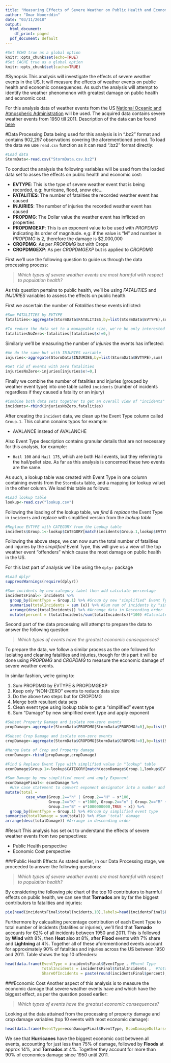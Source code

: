```yaml
---
title: "Measuring Effects of Severe Weather on Public Health and Economic Cost"
author: "Omar Nooerddin"
date: "03/11/2018"
output:
  html_document:
    df_print: paged
  pdf_document: default
---
```

```r
#Set ECHO true as a global option
knitr::opts_chunk$set(echo=TRUE)
#Set CACHE true as a global option
knitr::opts_chunk$set(cache=TRUE)
```

#Synopsis
This analysis will investigate the effects of severe weather events in the US. It will measure the effects of weather events on public health and economic consequences. As such the analysis will attempt to identify the weather phenomenon with greatest damage on public health and economic cost.

For this analysis data of weather events from the US [National Oceanic and Atmospheric Administration][1] will be used. The acquired data contains severe weather events from 1950 till 2011. Description of the data can be found [here][2]

#Data Processing
Data being used for this analysis is in ".bz2" format and contains 902,297 observations covering the aforementioned period. To load the data we use `read.csv` function as it can read ".bz2" format directly:
```r
#Load data
StormData<-read.csv("StormData.csv.bz2")
```

To conduct the analysis the following variables will be used from the loaded data set to asses the effects on public health and economic cost:

* **EVTYPE**: This is the type of severe weather event that is being recorded, e.g: hurricane, flood, snow etc...
* **FATALITIES**: The number of fatalities the recorded weather event has caused
* **INJURIES**: The number of injuries the recorded weather event has caused
* **PROPDMG**: The Dollar value the weather event has inflicted on properties
* **PROPDMGEXP**: This is an exponent value to be used with *PROPDMG* indicating its order of magnitude. e,g: if the value is "M" and number in *PROPDMG* is 2, therefore the damage is $2,000,000
* **CROPDMG**: As per *PROPDMG* but with Crops
* **CROPDMGEXP**: As per *CROPDMGEXP* but is applied to *CROPDMG*

First we'll use the following question to guide us through the data processing process:

>*Which types of severe weather events are most harmful with respect to population health?*

As this question pertains to public health, we'll be using *FATALITIES* and *INJURIES* variables to assess the effects on public health. 

First we ascertain the number of *Fatalities* these events inflicted:
```r
#Sum FATALITIES by EVTYPE
fatalities<-aggregate(StormData$FATALITIES,by=list(StormData$EVTYPE),sum)

#To reduce the data set to a manageable size, we're be only interested in "NON-ZERO" events, therefore will subset to non-zero values
fatalitiesNoZero<-fatalities[fatalities$x!=0,]
```

Similarly we'll be measuring the number of *Injuries* the events has inflected:
```r
#We do the same but with INJURIES variable
injuries<-aggregate(StormData$INJURIES,by=list(StormData$EVTYPE),sum)

#Get rid of events with zero fatalities
injuriesNoZero<-injuries[injuries$x!=0,]
```

Finally we combine the number of fatalities and injuries (grouped by weather event type) into one table called `incidents` (number of incidents regardless if they caused a fatality or an injury)

```r
#Combine both data sets together to get an overall view of "incidents"
incidents<-rbind(injuriesNoZero,fatalities)
```

After creating the `incident` data, we clean up the Event Type column called `Group.1`. This column conains typos for example:

* AVALANCE instead of AVALANCHE

Also Event Type description contains granular details that are not necessary for this analysis, for example:

* `Hail 100` and `Hail 175`, which are both Hail events, but they referring to the hail/pellet size. As far as this analysis is concerned these two events are the same.

As such, a lookup table was created with Event Type in one column containing events from the `StormData` table, and a mapping (or lookup value) in the other column. We load this table as follows:
```r
#Load lookup table
lookup<-read.csv("lookup.csv")
```

Following the loading of the lookup table, we *find & replace* the Event Type in `incidents` and replace with simplified version from the *lookup table*

```r
#Replace EVTYPE with CATEGORY from the Lookup table
incidents$Group.1<-lookup$CATEGORY[match(incidents$Group.1,lookup$EVTYPE)]
```

Following the above steps, we can now sum the total number of fatalities and injuries by the *simplified* Event Type, this will give us a view of the top weather event "offenders" which cause the most damage on public health in the US.

For this last part of analysis we'll be using the `dplyr` package
```r
#Load dplyr
suppressWarnings(require(dplyr))

#Sum incidents by new category label then add calculate percentage
incidentsFinal<- incidents %>% 
  group_by(EventType = Group.1) %>% #Group by new "simplified" Event Type
  summarise(totalIncidents = sum (x)) %>% #Sum num of incidents by "simplified" Event Type
  arrange(desc(totalIncidents)) %>% #Arrange data in Descending order
  mutate(percent = (totalIncidents/sum(totalIncidents))*100) #Calculate percentage for each Event Type
```

Second part of the data processing will attempt to prepare the data to answer the following question:

>*Which types of events have the greatest economic consequences?*

To prepare the data, we follow a similar process as the one followed for isolating and cleaning fatalities and injuries, though for this part it will be done using *PROPDMG* and *CROPDMG* to measure the economic damage of severe weather events.

In similar fashion, we're going to:

1. Sum PROPDMG by EVTYPE & PROPDMGEXP
2. Keep only "NON-ZERO" events to reduce data size
3. Do the above two steps but for CROPDMG
4. Merge both resultant data sets
5. Clean event type using lookup table to get a "simplified" event type
6. Sum "Damage" by new simplified event type and apply exponent

```r
#Subset Property Damage and isolate non-zero events
propDamage<-aggregate(StormData$PROPDMG[StormData$PROPDMG!=0],by=list(StormData$EVTYPE[StormData$PROPDMG!=0],StormData$PROPDMGEXP[StormData$PROPDMG!=0]),sum)

#Subset Crop Damage and isolate non-zero events
cropDamage<-aggregate(StormData$CROPDMG[StormData$CROPDMG!=0],by=list(StormData$EVTYPE[StormData$CROPDMG!=0],StormData$PROPDMGEXP[StormData$CROPDMG!=0]),sum)

#Merge Data of Crop and Property damage
econDamage<-rbind(propDamage,cropDamage)

#Find & Replace Event Type with simplified value in "lookup" table
econDamage$Group.1<-lookup$CATEGORY[match(econDamage$Group.1,lookup$EVTYPE)]

#Sum Damage by new simplified event and apply Exponent
econDamageFinal<- econDamage %>% 
  #Use case statement to convert exponent designator into a number and apply it to get total economic damage
mutate(total = 
         case_when(Group.2=="h" | Group.2=="H" ~ x*100, 
                   Group.2=="K" ~ x*1000, Group.2=="m" | Group.2=="M" ~ x*1000000,
                   Group.2=="B" ~ x*1000000000,TRUE ~ x)) %>% 
  group_by(EventType = Group.1) %>% #Group by simplified event type
summarise(totalDamage = sum(total)) %>% #Sum 'total' damage 
arrange(desc(totalDamage)) #Arrange in descending order
```

#Result
This analysis has set out to understand the effects of severe weather events from two perspectives:

* Public Health perspective
* Economic Cost perspective

###Public Health Effects
As stated earlier, in our Data Processing stage, we proceeded to answer the following questions:

>*Which types of severe weather events are most harmful with respect to population health?*

By considering the following pie chart of the top 10 contributors to harmful effects on public health, we can see that **Tornados** are by far the biggest contributors to fatalities and injuries:
```r
pie(head(incidentsFinal$totalIncidents,10),labels=head(incidentsFinal$EventType,10),main="Top 10 Weather Events with Harmful Effects on Public Health")
```

Furthermore by calcualting percentage contribution of each Event Type to total number of incidents (fatalities or injuries), we'll find that **Tornado** accounts for 62% of all incidents between 1950 and 2011. This is followed by **Wind** with 8%, then **Heat** also at 8%, after **Flood** events with 7% share and **Lightning** at 4%. Together all of these aforementioned events account for approximately 90% of fatalities and injuries across the US between 1950 and 2011. Table shows the top 10 offenders:
```r
head(data.frame(EventType = incidentsFinal$EventType , #Event Type
                TotalIncidents = incidentsFinal$totalIncidents ,  #Total Incidents
                ShareOfIncidents = paste(round(incidentsFinal$percent),"%")),10) #Percent contribution
```

###Economic Cost
Another aspect of this analysis is to measure the economic damage that severe weather events have and which have the biggest effect, as per the question posed earlier:

>*Which types of events have the greatest economic consequences?*

Looking at the data attained from the processing of property damage and crop damage variables (top 10 events with most economic damage):
```r

head(data.frame(EventType=econDamageFinal$EventType, EconDamageDollars=econDamageFinal$totalDamage, Percent=paste(round((econDamageFinal$totalDamage/sum(econDamageFinal$totalDamage)*100),2),"%")),10)
```

We see that **Hurricanes** have the biggest economic cost between all events, accounting for just less than 75% of damage, followed by **Floods** at approx 14%, and **Tornados** at 4%. Together they account for more than 90% of economics damage since 1950 until 2011.

[1]:https://www.noaa.gov/
[2]:https://d396qusza40orc.cloudfront.net/repdata%2Fpeer2_doc%2Fpd01016005curr.pdf